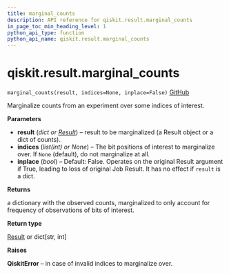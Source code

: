 ```yaml
---
title: marginal_counts
description: API reference for qiskit.result.marginal_counts
in_page_toc_min_heading_level: 1
python_api_type: function
python_api_name: qiskit.result.marginal_counts
---
```


<span id="qiskit-result-marginal-counts" />

# qiskit.result.marginal\_counts

<span id="qiskit.result.marginal_counts" />

`marginal_counts(result, indices=None, inplace=False)` [GitHub](https://github.com/qiskit/qiskit/tree/stable/0.16/qiskit/result/utils.py "view source code")

Marginalize counts from an experiment over some indices of interest.

**Parameters**

*   **result** (*dict or* [*Result*](qiskit.result.Result "qiskit.result.Result")) – result to be marginalized (a Result object or a dict of counts).
*   **indices** (*list(int) or None*) – The bit positions of interest to marginalize over. If `None` (default), do not marginalize at all.
*   **inplace** (*bool*) – Default: False. Operates on the original Result argument if True, leading to loss of original Job Result. It has no effect if `result` is a dict.

**Returns**

a dictionary with the observed counts, marginalized to only account for frequency of observations of bits of interest.

**Return type**

[Result](qiskit.result.Result "qiskit.result.Result") or dict\[str, int]

**Raises**

**QiskitError** – in case of invalid indices to marginalize over.

